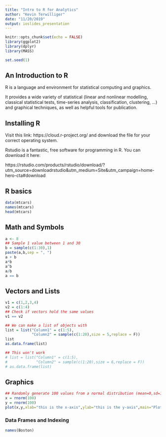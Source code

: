 ```yaml
---
title: "Intro to R for Analytics"
author: "Kevin Terwilliger"
date: "11/20/2019"
output: ioslides_presentation
---
```


```r
knitr::opts_chunk$set(echo = FALSE)
library(ggplot2)
library(dplyr)
library(MASS)

set.seed(1)
```

## An Introduction to R

R is a language and environment for statistical computing and graphics.

It provides a wide variety of statistical (linear and nonlinear modelling, classical statistical tests, time-series analysis, classification, clustering, …) and graphical techniques, as well as helpful tools for publication.

## Installing R

Visit this link: https://cloud.r-project.org/ and download the file for your correct operating system.

Rstudio is a fantastic, free software for programming in R. You can download it here:

https://rstudio.com/products/rstudio/download/?utm_source=downloadrstudio&utm_medium=Site&utm_campaign=home-hero-cta#download

## R basics

```r
data(mtcars)
names(mtcars)
head(mtcars)
```

## Math and Symbols

```r
a <- 8
## Sample 1 value between 1 and 30
b = sample(c(1:30),1)
paste(a,b,sep = ", ")
a + b
a*b
a^b
a/b
a == b
```


## Vectors and Lists

```r
v1 = c(1,2,3,4)
v2 = c(1:4)
## Check if vectors hold the same values
v1 == v2
```

```r
## We can make a list of objects with
list = list("Column1" = c(1:5),
            "Column2" = sample(c(1:20),size = 5,replace = F))
list
as.data.frame(list)

## This won't work
# list = list("Column1" = c(1:5),  
#             "Column2" = sample(c(1:20),size = 6,replace = F))
# as.data.frame(list)
```


## Graphics

```r
## Randomly generate 100 values from a normal distribution (mean=0,sd=1)
x = rnorm(100)
y = rnorm(100)
plot(x,y,xlab="this is the x-axis",ylab="this is the y-axis",main="Plot of X vs Y")
```

### Data Frames and Indexing

```r
names(Boston)
```

